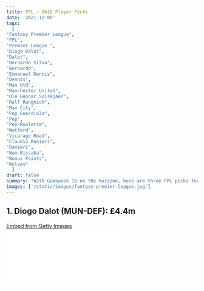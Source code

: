 ```yaml
---
title: FPL - GW16 Player Picks
date: '2021-12-09'
tags:
  [
"Fantasy Premier League",
"FPL",
"Premier League ",
"Diogo Dalot",
"Dalot",
"Bernardo Silva",
"Bernardo",
"Emmanuel Dennis",
"Dennis",
"Man Utd",
"Manchester United",
"Ole Gunnar Solskjaer",
"Ralf Rangnick",
"Man City",
"Pep Guardiola",
"Pep",
"Pep-Roulette",
"Watford",
"Vicarage Road",
"Claudio Ranieri",
"Ranieri",
"Wan-Bissaka",
"Bonus Points",
"Wolves"
  ]
draft: false
summary: "With Gameweek 16 on the horizon, here are three FPL picks for the week for manager's to consider. Take a look at who we have in store for you"
images: ['/static/images/fantasy-premier-league.jpg']
---
```


## 1. Diogo Dalot (MUN-DEF): **£4.4m**

<div
  className="getty embed image"
  style={{
    backgroundColor: '#fff',
    display: 'inline-block',
    fontFamily: 'Roboto, sans-serif',
    color: '#a7a7a7',
    fontSize: '11px',
    width: '100%',
    maxWidth: '594px',
    float: 'left',
    marginRight: '20px',
    marginBottom: '20px',
  }}
>
  <div style={{ padding: 0, margin: 0, textAlign: 'left' }}>
    <a
      href="http://www.gettyimages.in/detail/1237030681"
      target="_blank"
      style={{
        color: '#a7a7a7',
        textDecoration: 'none',
        fontWeight: 'normal !important',
        border: 'none',
        display: 'inline-block',
      }}
    >
      Embed from Getty Images
    </a>
  </div>
  <div
    style={{
      overflow: 'hidden',
      position: 'relative',
      height: 0,
      padding: '67.34007% 0 0 0',
      width: '100%',
    }}
  >
    <iframe
      src="//embed.gettyimages.com/embed/1237030681?et=sUmD4dpyRqhdbJb427FtCA&tld=in&sig=Mex55L0BHRnkWtjpjV1ISVL8KzP0eW9mmZg0Ckbzgws=&caption=true&ver=1"
      scrolling="no"
      frameBorder={0}
      width={594}
      height={400}
      style={{
        display: 'inline-block',
        position: 'absolute',
        top: 0,
        left: 0,
        width: '100%',
        height: '100%',
        margin: 0,
      }}
    />
  </div>
</div>

Since Manchester United have been going through a short series of managerial changes, the outcast Diogo Dalot has been getting his opportunities to come through in the starting XI. The Portuguese right-back was barely used even as a substitute while Ole Gunnar Solskjaer remained in charge of the first team squad.

However, it's about time that he get his opportunities and he did really well in the game against Crystal Palace in GW15. Man Utd have always been criticized for not being able to cause some threat to the opposition with an overload from their right hand side with their right-back, **Wan-Bissaka (£5.1m)** not being able to assist his teammates from an attacking point of view.

It seems as though Ralf Rangnick has seen this and has deployed Diogo Dalot at right back who is a very cheap asset to invest in. Adding to that, Dalot is a much better attacking full-back in attacking terms.

In case you decide to invest in him. He will be a huge asset to your side as Man Utd still need to start ticking under their new interim manager. This will provide Dalot with many more starting opportunities in their **run of favorable fixtures**. Through the eye test against Crystal Palace, Dalot has been able to zip multiple crosses into the box for **Cristiano Ronaldo (£12.4m)** and co to capitalize on.

Against the Eagles in GW15, Dalot scored 8 points as he kept a clean sheet and claimed 2 bonus points. He may have not been pleasing on the eye so far (which is expected of a player who has been warming the bench for large chunks of the season), but he will get in the groove as the fixtures roll by.

He is currently a good differential to invest in as he is owned by just **0.7%** of the game and by the looks of it, he is guaranteed to get regular starts as the season progresses.

## 2. Bernardo Silva (MCI- MID): **£7.6m**

<div
  className="getty embed image"
  style={{
    backgroundColor: '#fff',
    display: 'inline-block',
    fontFamily: 'Roboto, sans-serif',
    color: '#a7a7a7',
    fontSize: '11px',
    width: '100%',
    maxWidth: '594px',
    float: 'left',
    marginRight: '20px',
    marginBottom: '20px',
  }}
>
  <div style={{ padding: 0, margin: 0, textAlign: 'left' }}>
    <a
      href="http://www.gettyimages.in/detail/1357162069"
      target="_blank"
      style={{
        color: '#a7a7a7',
        textDecoration: 'none',
        fontWeight: 'normal !important',
        border: 'none',
        display: 'inline-block',
      }}
    >
      Embed from Getty Images
    </a>
  </div>
  <div
    style={{
      overflow: 'hidden',
      position: 'relative',
      height: 0,
      padding: '67.34007% 0 0 0',
      width: '100%',
    }}
  >
    <iframe
      src="//embed.gettyimages.com/embed/1357162069?et=81KZb2VIQF9BmB_5QdmvaQ&tld=in&sig=b4zEKwsnREOvShNFYzQcU8GRpn19di41AMyoPzBJBdk=&caption=false&ver=1"
      scrolling="no"
      frameBorder={0}
      width={594}
      height={400}
      style={{
        display: 'inline-block',
        position: 'absolute',
        top: 0,
        left: 0,
        width: '100%',
        height: '100%',
        margin: 0,
      }}
    />
  </div>
</div>

The Portuguese is arguably one of the Premier League's most in-form players in the league so far this season. Before the season began, Pep Guardiola had earlier stated that Bernardo was one among those who wanted to leave the club, but those fears can be put to bed as the midfielder is in the best form of his career so far.

In **GW15**, against Watford at Vicarage Road, Bernardo Silva scored **2 goals** which gave his side a comfortable 3-1 win against the Hornets. Subsequently, Bernardo received all **3 bonus points** to reward his owners with a total of **15 FPL points**. He has been in sublime form this season scoring **5 goals** in the last **5 Premier League** games where he has played **all 90 minutes**. By the looks of it, Pep banks on his fitness and finesse up front for the Citizens.

In the game against Watford, Bernardo Silva ran the show as he put his statement forward by scoring his second, which was a worldie.

**Here are his stats:** **Premier League**

| **Premier League** | Stats     |
| ------------------ | --------- |
| Games              | 14        |
| Games Started      | 14        |
| Minutes            | 1210      |
| Average mins/game  | 86.4 mins |
| Goals              | 7         |
| Assists            | 2         |
| FPL Points         | 84        |
| FPL Bonus Points   | 12        |

The Portuguese has been playing as a right winger and as a right-sided midfielder as well in the starting XI for Man City. He has justified his regular playing time along with his regular starts due to the following:

| **Goal Involvement**  | **28%** |
| --------------------- | ------- |
| **Scoring Frequency** | **43%** |

Through the eye test, Bernardo Silva arrives in the box as a silent assassin and finds his target more often than not. He's even created multiple opportunities/chances for his teammates to cling on.

With **5 goals** in the **last 5 Premier League** games, there is no reason why Pep would decide to bench his in-form Portuguese midfielder. That's the kind of stuff you need from a mid-priced FPL asset. Although, you'll still have to hold and accept the fact that there will be a point in time where Bernardo will be rotated based on Pep's roulette.

Man City play **Wolves** in GW16 and with visitor's struggling with the fitness of their left-backs, **Ait Nouri (£4.3m)** and **Marcal (£4.2m)**, there is no perfect contender to take over duties on the right wing for Man City to exploit the left-hand side of Wolves' defense.

Expect him to reward his owners with more FPL points!

When he's out there, grab hold of Man City's Portuguese!

## 3. Dennis (WAT-FW): **£5.7m**

<div
  className="getty embed image"
  style={{
    backgroundColor: '#fff',
    display: 'inline-block',
    fontFamily: 'Roboto, sans-serif',
    color: '#a7a7a7',
    fontSize: '11px',
    width: '100%',
    maxWidth: '594px',
    float: 'left',
    marginRight: '20px',
    marginBottom: '20px',
  }}
>
  <div style={{ padding: 0, margin: 0, textAlign: 'left' }}>
    <a
      href="http://www.gettyimages.in/detail/1236939546"
      target="_blank"
      style={{
        color: '#a7a7a7',
        textDecoration: 'none',
        fontWeight: 'normal !important',
        border: 'none',
        display: 'inline-block',
      }}
    >
      Embed from Getty Images
    </a>
  </div>
  <div
    style={{
      overflow: 'hidden',
      position: 'relative',
      height: 0,
      padding: '66.66667% 0 0 0',
      width: '100%',
    }}
  >
    <iframe
      src="//embed.gettyimages.com/embed/1236939546?et=hcyAgJj7SbpN2-jgdEUxvw&tld=in&sig=UhWLzZKDCrcIe1eY5u4i4mqc1nDlxj0JbhLnjEV3oqI=&caption=false&ver=1"
      scrolling="no"
      frameBorder={0}
      width={594}
      height={396}
      style={{
        display: 'inline-block',
        position: 'absolute',
        top: 0,
        left: 0,
        width: '100%',
        height: '100%',
        margin: 0,
      }}
    />
  </div>
</div>

Watford's forward, Emmanuel Dennis has been maintaining his wild form since the start of the season and he remains as one of the league's top in-form forwards.

**Here are his stats: Premier League**

| **Premier League** | Stats     |
| ------------------ | --------- |
| Games              | 14        |
| Games Started      | 13        |
| Minutes            | 1084      |
| Average mins/game  | 77.4 mins |
| Goals              | 6         |
| Assists            | 6         |
| FPL Points         | 75        |
| FPL Bonus Points   | 12        |
| Goal Involvement   | 60%       |

Dennis has been really good upfront for Watford popping up in crucial moments for the Hornets. His pace up front on the wings causes a lot of threat to the opponents. His wild form has earned him a price rise by **£0.7m** so far. He is clearly a budget forward, but the numbers he registers on a regular basis tempts FPL managers to invest in the forward.

Claudio Ranieri has been impressed with his star forward along with **Joshua King (£5.8m)**, but Dennis remains the go-to man for FPL managers to consider as he is a much more attractive option to look at.

**His Goal Involvement percentage (60%) is higher than Joshua King who stands at 40%.**

The upside with Dennis is that you could get FPL points through assists and goals while Joshua King is highly dependent on supplies and his primary source of FPL points is through goals only.

Subsequently, Watford have a run of three to four favorable run of fixtures coming back to back with Brentford, Burnley and Crystal Palace on the horizon from GW16-18. They take on Wolves in GW19 at Molineux.

With Ranieri stamping his authority at Vicarage Road, Emmanuel Dennis is set to continue raking up FPL points. He is cheap and affordable. A good option to consider with **Ivan Toney (£6.7m)** out through Covid-19.
